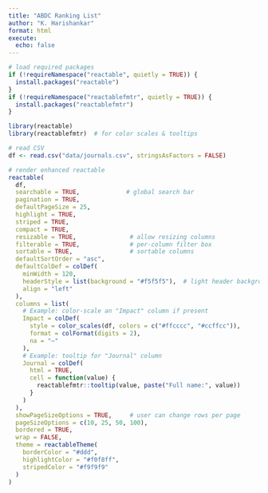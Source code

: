 ```yaml
---
title: "ABDC Ranking List"
author: "K. Harishankar"
format: html
execute: 
  echo: false
---
```


```r
# load required packages
if (!requireNamespace("reactable", quietly = TRUE)) {
  install.packages("reactable")
}
if (!requireNamespace("reactablefmtr", quietly = TRUE)) {
  install.packages("reactablefmtr")
}

library(reactable)
library(reactablefmtr)  # for color scales & tooltips

# read CSV
df <- read.csv("data/journals.csv", stringsAsFactors = FALSE)

# render enhanced reactable
reactable(
  df,
  searchable = TRUE,             # global search bar
  pagination = TRUE,
  defaultPageSize = 25,
  highlight = TRUE,
  striped = TRUE,
  compact = TRUE,
  resizable = TRUE,               # allow resizing columns
  filterable = TRUE,              # per-column filter box
  sortable = TRUE,                # sortable columns
  defaultSortOrder = "asc",
  defaultColDef = colDef(
    minWidth = 120,
    headerStyle = list(background = "#f5f5f5"),  # light header background
    align = "left"
  ),
  columns = list(
    # Example: color-scale an "Impact" column if present
    Impact = colDef(
      style = color_scales(df, colors = c("#ffcccc", "#ccffcc")),
      format = colFormat(digits = 2),
      na = "—"
    ),
    # Example: tooltip for "Journal" column
    Journal = colDef(
      html = TRUE,
      cell = function(value) {
        reactablefmtr::tooltip(value, paste("Full name:", value))
      }
    )
  ),
  showPageSizeOptions = TRUE,     # user can change rows per page
  pageSizeOptions = c(10, 25, 50, 100),
  bordered = TRUE,
  wrap = FALSE,
  theme = reactableTheme(
    borderColor = "#ddd",
    highlightColor = "#f0f8ff",
    stripedColor = "#f9f9f9"
  )
)
```